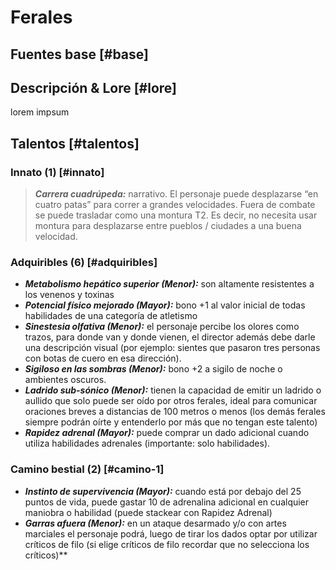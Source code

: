 
# Ferales

## Fuentes base [#base]
<VMS v="75" m="60" a="115" />

<Bleed>
  <Screenshot src={placeholderImage} alt="placeholder" full />
</Bleed>

## Descripción & Lore [#lore]
lorem impsum

## Talentos [#talentos]

### Innato (1) [#innato]
> _**Carrera cuadrúpeda:**_ narrativo. El personaje puede desplazarse “en cuatro patas” para correr a grandes velocidades. Fuera de combate se puede trasladar como una montura T2. Es decir, no necesita usar montura para desplazarse entre pueblos / ciudades a una buena velocidad.

### Adquiribles (6) [#adquiribles]

* _**Metabolismo hepático superior (Menor):**_ son altamente resistentes a los venenos y toxinas  
* _**Potencial físico mejorado (Mayor):**_ bono +1 al valor inicial de todas habilidades de una categoría de atletismo  
* _**Sinestesia olfativa (Menor):**_ el personaje percibe los olores como trazos, para donde van y donde vienen, el director además debe darle una descripción visual (por ejemplo: sientes que pasaron tres personas con botas de cuero en esa dirección).  
* _**Sigiloso en las sombras (Menor):**_ bono +2 a sigilo de noche o ambientes oscuros.  
* _**Ladrido sub-sónico (Menor):**_ tienen la capacidad de emitir un ladrido o aullido que solo puede ser oído por otros ferales, ideal para comunicar oraciones breves a distancias de 100 metros o menos (los demás ferales siempre podrán oírte y entenderlo por más que no tengan este talento)  
* _**Rapidez adrenal (Mayor):**_ puede comprar un dado adicional cuando utiliza habilidades adrenales (importante: solo habilidades).

### Camino bestial (2) [#camino-1]

* _**Instinto de supervivencia (Mayor):**_ cuando está por debajo del 25 puntos de vida, puede gastar 10 de adrenalina adicional en cualquier maniobra o habilidad (puede stackear con Rapidez Adrenal)  
* _**Garras afuera (Menor):**_ en un ataque desarmado y/o con artes marciales el personaje podrá, luego de tirar los dados optar por utilizar críticos de filo (si elige críticos de filo recordar que no selecciona los críticos)**